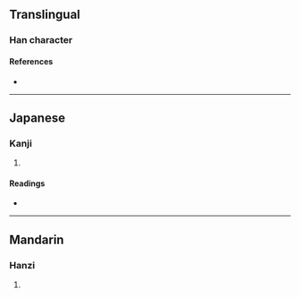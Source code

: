 {{character info}}
==Translingual==

===Han character===
{{Han char|rn=102|rad=田|as=09|sn=14|four=|canj=WFQG|ids=⿰田⿱龹土}}

====References====
* {{Han ref|kx=0765.100|dkj=21905|dj=1176.070|hdz=42550.070|uh=757B|ud=30075}}

----

==Japanese==

===Kanji===
{{ja-kanji|grade=|rs=田09}}

# {{rfdef|ja|sort=田09}}

====Readings====
* {{ja-readings|on=[[しょう]] (shō), [[じょう]] (jō)|kun=[[あぜ]] (aze)|nanori=}}

----

==Mandarin==

===Hanzi===
{{cmn-hanzi|pin=[[shéng]] ([[sheng2]])|wg=sheng<sup>2</sup>}}

# {{rfdef|cmn|sort=田09}}